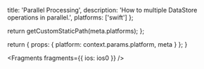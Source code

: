                   
  title: 'Parallel Processing',
  description: 'How to multiple DataStore operations in parallel.',
  platforms: ['swift']
};

  return getCustomStaticPath(meta.platforms);
};

  return {
    props: {
      platform: context.params.platform,
      meta
    }
  };
}
          



<Fragments fragments={{ ios: ios0 }} />
